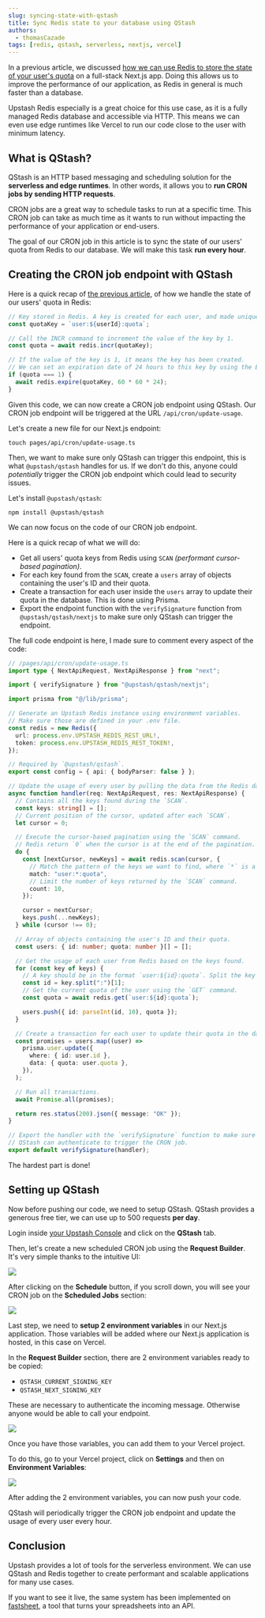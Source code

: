 ```yaml
---
slug: syncing-state-with-qstash
title: Sync Redis state to your database using QStash
authors:
  - thomasCazade
tags: [redis, qstash, serverless, nextjs, vercel]
---
```


In a previous article, we discussed [how we can use Redis to store the state of your user's quota](/blog/quota-based-saas) on a full-stack Next.js app. Doing this allows us to improve the performance of our application, as Redis in general is much faster than a database.

Upstash Redis especially is a great choice for this use case, as it is a fully managed Redis database and accessible via HTTP. This means we can even use edge runtimes like Vercel to run our code close to the user with minimum latency.

## What is QStash?

QStash is an HTTP based messaging and scheduling solution for the **serverless and edge runtimes**. In other words, it allows you to **run CRON jobs by sending HTTP requests**.

CRON jobs are a great way to schedule tasks to run at a specific time. This CRON job can take as much time as it wants to run without impacting the performance of your application or end-users.

The goal of our CRON job in this article is to sync the state of our users' quota from Redis to our database. We will make this task **run every hour**.

## Creating the CRON job endpoint with QStash

Here is a quick recap of [the previous article](/blog/quota-based-saas), of how we handle the state of our users' quota in Redis:

```ts
// Key stored in Redis. A key is created for each user, and made unique by their ID.
const quotaKey = `user:${userId}:quota`;

// Call the INCR command to increment the value of the key by 1.
const quota = await redis.incr(quotaKey);

// If the value of the key is 1, it means the key has been created.
// We can set an expiration date of 24 hours to this key by using the EXPIRE command.
if (quota === 1) {
  await redis.expire(quotaKey, 60 * 60 * 24);
}
```

Given this code, we can now create a CRON job endpoint using QStash. Our CRON job endpoint will be triggered at the URL `/api/cron/update-usage`.

Let's create a new file for our Next.js endpoint:

```shell
touch pages/api/cron/update-usage.ts
```

Then, we want to make sure only QStash can trigger this endpoint, this is what `@upstash/qstash` handles for us. If we don't do this, anyone could _potentially_ trigger the CRON job endpoint which could lead to security issues.

Let's install `@upstash/qstash`:

```shell
npm install @upstash/qstash
```

We can now focus on the code of our CRON job endpoint.

Here is a quick recap of what we will do:

- Get all users' quota keys from Redis using `SCAN` _(performant cursor-based pagination)_.
- For each key found from the `SCAN`, create a `users` array of objects containing the user's ID and their quota.
- Create a transaction for each user inside the `users` array to update their quota in the database. This is done using Prisma.
- Export the endpoint function with the `verifySignature` function from `@upstash/qstash/nextjs` to make sure only QStash can trigger the endpoint.

The full code endpoint is here, I made sure to comment every aspect of the code:

```ts
// /pages/api/cron/update-usage.ts
import type { NextApiRequest, NextApiResponse } from "next";

import { verifySignature } from "@upstash/qstash/nextjs";

import prisma from "@/lib/prisma";

// Generate an Upstash Redis instance using environment variables.
// Make sure those are defined in your .env file.
const redis = new Redis({
  url: process.env.UPSTASH_REDIS_REST_URL!,
  token: process.env.UPSTASH_REDIS_REST_TOKEN!,
});

// Required by `@upstash/qstash`.
export const config = { api: { bodyParser: false } };

// Update the usage of every user by pulling the data from the Redis database into the Prisma database.
async function handler(req: NextApiRequest, res: NextApiResponse) {
  // Contains all the keys found during the `SCAN`.
  const keys: string[] = [];
  // Current position of the cursor, updated after each `SCAN`.
  let cursor = 0;

  // Execute the cursor-based pagination using the `SCAN` command.
  // Redis return `0` when the cursor is at the end of the pagination.
  do {
    const [nextCursor, newKeys] = await redis.scan(cursor, {
      // Match the pattern of the keys we want to find, where `*` is a wildcard.
      match: "user:*:quota",
      // Limit the number of keys returned by the `SCAN` command.
      count: 10,
    });

    cursor = nextCursor;
    keys.push(...newKeys);
  } while (cursor !== 0);

  // Array of objects containing the user's ID and their quota.
  const users: { id: number; quota: number }[] = [];

  // Get the usage of each user from Redis based on the keys found.
  for (const key of keys) {
    // A key should be in the format `user:${id}:quota`. Split the key to get the ID.
    const id = key.split(":")[1];
    // Get the current quota of the user using the `GET` command.
    const quota = await redis.get(`user:${id}:quota`);

    users.push({ id: parseInt(id, 10), quota });
  }

  // Create a transaction for each user to update their quota in the database.
  const promises = users.map((user) =>
    prisma.user.update({
      where: { id: user.id },
      data: { quota: user.quota },
    }),
  );

  // Run all transactions.
  await Promise.all(promises);

  return res.status(200).json({ message: "OK" });
}

// Export the handler with the `verifySignature` function to make sure only
// QStash can authenticate to trigger the CRON job.
export default verifySignature(handler);
```

The hardest part is done!

## Setting up QStash

Now before pushing our code, we need to setup QStash. QStash provides a generous free tier, we can use up to 500 requests **per day**.

Login inside [your Upstash Console](https://console.upstash.com/) and click on the **QStash** tab.

Then, let's create a new scheduled CRON job using the **Request Builder**. It's very simple thanks to the intuitive UI:

![](/blog/syncing-state-with-qstash/upstash-qstash-setup.png)

After clicking on the **Schedule** button, if you scroll down, you will see your CRON job on the **Scheduled Jobs** section:

![](/blog/syncing-state-with-qstash/upstash-qstash-scheduled-jobs.png)

Last step, we need to **setup 2 environment variables** in our Next.js application. Those variables will be added where our Next.js application is hosted, in this case on Vercel.

In the **Request Builder** section, there are 2 environment variables ready to be copied:

- `QSTASH_CURRENT_SIGNING_KEY`
- `QSTASH_NEXT_SIGNING_KEY`

These are necessary to authenticate the incoming message. Otherwise anyone would be able to call your endpoint.

![](/blog/syncing-state-with-qstash/upstash-qstash-env-vars.png)

Once you have those variables, you can add them to your Vercel project.

To do this, go to your Vercel project, click on **Settings** and then on **Environment Variables**:

![](/blog/syncing-state-with-qstash/upstash-qstash-vercel-env-vars.png)

After adding the 2 environment variables, you can now push your code.

QStash will periodically trigger the CRON job endpoint and update the usage of every user every hour.

## Conclusion

Upstash provides a lot of tools for the serverless environment. We can use QStash and Redis together to create performant and scalable applications for many use cases.

If you want to see it live, the same system has been implemented on [fastsheet](https://fastsheet.co), a tool that turns your spreadsheets into an API.
